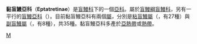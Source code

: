 {{Automatic taxobox
| taxon = Eptatretinae
| authority = 
| name = 黏盲鰻亞科
| image = Pacific_hagfish_Myxine.jpg
| image_caption = 太平洋盲鰻(''Eptatretus stoutii'')
| subdivision_ranks = [[屬|屬]]
| subdivision = 
*[[粘盲鰻屬|粘盲鰻屬]]  {{tsl|en|Eptatretus|Eptatretus}}
*[[副盲鰻屬|副盲鰻屬]]  {{tsl|pt|Paramyxine|Paramyxine}}
}}
'''黏盲鰻亞科'''（'''Eptatretinae'''）是[[盲鰻科|盲鰻科]]下的一個[[亞科|亞科]]。屬於[[盲鰻綱|盲鰻綱]][[盲鰻科|盲鰻科]]，另有一平行的[[盲鰻亞科|盲鰻亞科]]（{{tsl|pt|Myxininae|Myxininae}}）。目前黏盲鰻亞科有兩個[[屬|屬]]，分別是[[粘盲鰻屬|粘盲鰻屬]]（{{tsl|en|Eptatretus|Eptatretus}}，有27種）與[[副盲鰻屬|副盲鰻屬]]（{{tsl|pt|Paramyxine|Paramyxine}}，有8種），共35種。黏盲鰻亞科多產於[[亞熱帶|亞熱帶]]或[[熱帶|熱帶]]。

{{taxonbar}}
[[Category:盲鰻科|M]]

{{Fish-stub}}